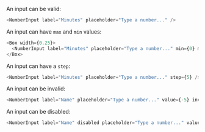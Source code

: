 An input can be valid:

```typescript jsx
<NumberInput label="Minutes" placeholder="Type a number..." />
```

An input can have `max` and `min` values:

```typescript jsx
<Box width={0.25}>
  <NumberInput label="Minutes" placeholder="Type a number..." min={0} max={5} />
</Box>
```

An input can have a `step`:

```typescript jsx
<NumberInput label="Minutes" placeholder="Type a number..." step={5} />
```

An input can be invalid:

```typescript jsx
<NumberInput label="Name" placeholder="Type a number..." value={-5} invalid />
```

An input can be disabled:

```typescript jsx
<NumberInput label="Name" disabled placeholder="Type a number..." value={0} />
```
